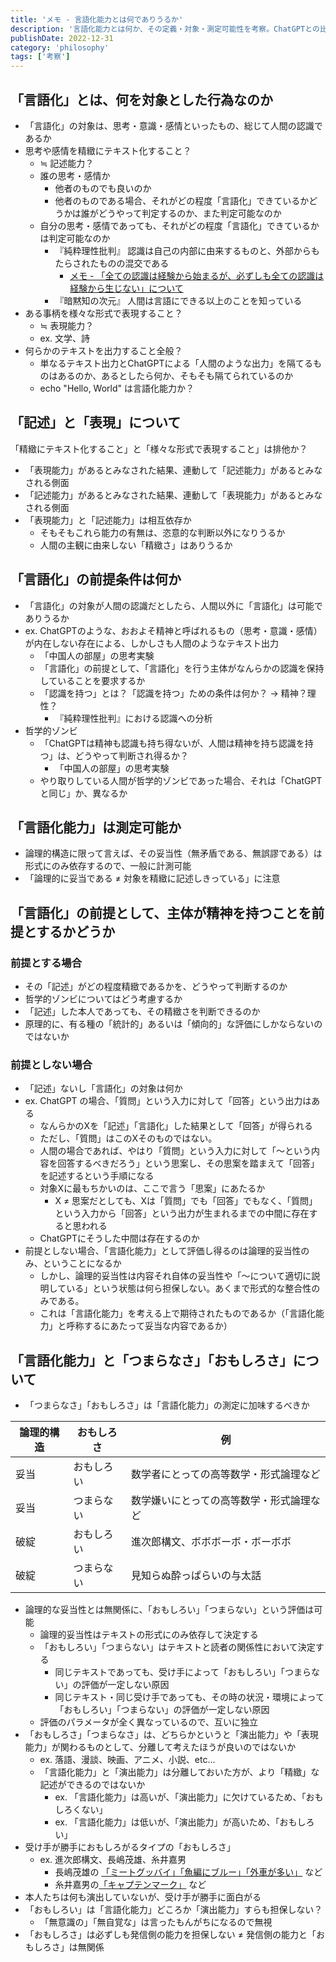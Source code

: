 ```yaml
---
title: 'メモ - 言語化能力とは何でありうるか'
description: '言語化能力とは何か、その定義・対象・測定可能性を考察。ChatGPTとの比較、哲学的ゾンビの問題、記述能力と表現能力の関係を論じる'
publishDate: 2022-12-31
category: 'philosophy'
tags: ['考察']
---
```


## 「言語化」とは、何を対象とした行為なのか

- 「言語化」の対象は、思考・意識・感情といったもの、総じて人間の認識であるか
- 思考や感情を精緻にテキスト化すること？
  - ≒ 記述能力？
  - 誰の思考・感情か
    - 他者のものでも良いのか
    - 他者のものである場合、それがどの程度「言語化」できているかどうかは誰がどうやって判定するのか、また判定可能なのか
  - 自分の思考・感情であっても、それがどの程度「言語化」できているかは判定可能なのか
    - 『純粋理性批判』 認識は自己の内部に由来するものと、外部からもたらされたものの混交である
      - [メモ - 「全ての認識は経験から始まるが、必ずしも全ての認識は経験から生じない」について](/articles/2022-02-17_メモ-全ての認識は経験から始まるが必ずしも全ての認識は経験から生じないについて)
    - 『暗黙知の次元』 人間は言語にできる以上のことを知っている
- ある事柄を様々な形式で表現すること？
  - ≒ 表現能力？
  - ex. 文学、詩
- 何らかのテキストを出力すること全般？
  - 単なるテキスト出力とChatGPTによる「人間のような出力」を隔てるものはあるのか、あるとしたら何か、そもそも隔てられているのか
  - echo "Hello, World" は言語化能力か？

## 「記述」と「表現」について

「精緻にテキスト化すること」と「様々な形式で表現すること」は排他か？

- 「表現能力」があるとみなされた結果、連動して「記述能力」があるとみなされる側面
- 「記述能力」があるとみなされた結果、連動して「表現能力」があるとみなされる側面
- 「表現能力」と「記述能力」は相互依存か
  - そもそもこれら能力の有無は、恣意的な判断以外になりうるか
  - 人間の主観に由来しない「精緻さ」はありうるか

## 「言語化」の前提条件は何か

- 「言語化」の対象が人間の認識だとしたら、人間以外に「言語化」は可能でありうるか
- ex. ChatGPTのような、おおよそ精神と呼ばれるもの（思考・意識・感情）が内在しない存在による、しかしさも人間のようなテキスト出力
  - 「中国人の部屋」の思考実験
  - 「言語化」の前提として、「言語化」を行う主体がなんらかの認識を保持していることを要求するか
  - 「認識を持つ」とは？「認識を持つ」ための条件は何か？ → 精神？理性？
    - 『純粋理性批判』における認識への分析
- 哲学的ゾンビ
  - 「ChatGPTは精神も認識も持ち得ないが、人間は精神を持ち認識を持つ」は、どうやって判断され得るか？
    - 「中国人の部屋」の思考実験
  - やり取りしている人間が哲学的ゾンビであった場合、それは「ChatGPTと同じ」か、異なるか

## 「言語化能力」は測定可能か

- 論理的構造に限って言えば、その妥当性（無矛盾である、無誤謬である）は形式にのみ依存するので、一般に計測可能
- 「論理的に妥当である ≠ 対象を精緻に記述しきっている」に注意

## 「言語化」の前提として、主体が精神を持つことを前提とするかどうか

### 前提とする場合

- その「記述」がどの程度精緻であるかを、どうやって判断するのか
- 哲学的ゾンビについてはどう考慮するか
- 「記述」した本人であっても、その精緻さを判断できるのか
- 原理的に、有る種の「統計的」あるいは「傾向的」な評価にしかならないのではないか

### 前提としない場合

- 「記述」ないし「言語化」の対象は何か
- ex. ChatGPT の場合、「質問」という入力に対して「回答」という出力はある
  - なんらかのXを「記述」「言語化」した結果として「回答」が得られる
  - ただし、「質問」はこのXそのものではない。
  - 人間の場合であれば、やはり「質問」という入力に対して「〜という内容を回答するべきだろう」という思案し、その思案を踏まえて「回答」を記述するという手順になる
  - 対象Xに最もちかいのは、ここで言う「思案」にあたるか
    - X ≠ 思案だとしても、Xは「質問」でも「回答」でもなく、「質問」という入力から「回答」という出力が生まれるまでの中間に存在すると思われる
  - ChatGPTにそうした中間は存在するのか
- 前提としない場合、「言語化能力」として評価し得るのは論理的妥当性のみ、ということになるか
  - しかし、論理的妥当性は内容それ自体の妥当性や「〜について適切に説明している」という状態は何ら担保しない。あくまで形式的な整合性のみである。
  - これは「言語化能力」を考える上で期待されたものであるか（「言語化能力」と呼称するにあたって妥当な内容であるか）

## 「言語化能力」と「つまらなさ」「おもしろさ」について

- 「つまらなさ」「おもしろさ」は「言語化能力」の測定に加味するべきか

| 論理的構造 | おもしろさ | 例                     |
|--------------|--------------|------------------------|
| 妥当         | おもしろい   | 数学者にとっての高等数学・形式論理など |
| 妥当         | つまらない | 数学嫌いにとっての高等数学・形式論理など |
| 破綻         | おもしろい   | 進次郎構文、ボボボーボ・ボーボボ |
| 破綻         | つまらない | 見知らぬ酔っぱらいの与太話 |

- 論理的な妥当性とは無関係に、「おもしろい」「つまらない」という評価は可能
  - 論理的妥当性はテキストの形式にのみ依存して決定する
  - 「おもしろい」「つまらない」はテキストと読者の関係性において決定する
    - 同じテキストであっても、受け手によって「おもしろい」「つまらない」の評価が一定しない原因
    - 同じテキスト・同じ受け手であっても、その時の状況・環境によって「おもしろい」「つまらない」の評価が一定しない原因
  - 評価のパラメータが全く異なっているので、互いに独立
- 「おもしろさ」「つまらなさ」は、どちらかというと「演出能力」や「表現能力」が関わるものとして、分離して考えたほうが良いのではないか
  - ex. 落語、漫談、映画、アニメ、小説、etc...
  - 「言語化能力」と「演出能力」は分離しておいた方が、より「精緻」な記述ができるのではないか
    - ex. 「言語化能力」は高いが、「演出能力」に欠けているため、「おもしろくない」
    - ex. 「言語化能力」は低いが、「演出能力」が高いため、「おもしろい」
- 受け手が勝手におもしろがるタイプの「おもしろさ」
  - ex. 進次郎構文、長嶋茂雄、糸井嘉男
    - 長嶋茂雄の [「ミートグッバイ」「魚編にブルー」「外車が多い」](https://ja.wikiquote.org/wiki/%E9%95%B7%E5%B6%8B%E8%8C%82%E9%9B%84) など
    - 糸井嘉男の[「キャプテンマーク」](https://dic.nicovideo.jp/a/%E7%B3%B8%E4%BA%95%E5%98%89%E7%94%B7) など
- 本人たちは何も演出していないが、受け手が勝手に面白がる
- 「おもしろい」は「言語化能力」どころか「演出能力」すらも担保しない？
  - 「無意識の」「無自覚な」は言ったもんがちになるので無視
- 「おもしろさ」は必ずしも発信側の能力を担保しない ≠ 発信側の能力と「おもしろさ」は無関係
